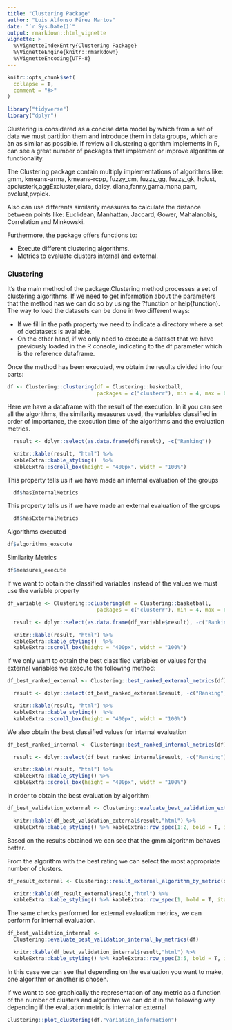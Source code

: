 ```yaml
---
title: "Clustering Package"
author: "Luis Alfonso Pérez Martos"
date: "`r Sys.Date()`"
output: rmarkdown::html_vignette
vignette: >
  %\VignetteIndexEntry{Clustering Package}
  %\VignetteEngine{knitr::rmarkdown}
  %\VignetteEncoding{UTF-8}
---
```


```r
knitr::opts_chunk$set(
  collapse = T,
  comment = "#>"
)

library("tidyverse")
library("dplyr")
```

Clustering is considered as a concise data model by which from a set of data we must partition them and introduce them in data groups, which are ́an as similar as possible. If review all clustering algorithm implements in R, can see a great number of packages that implement or improve  algorithm or functionality.  

The Clustering package contain multiply implementations of algorithms like: gmm, kmeans-arma, kmeans-rcpp, fuzzy_cm, fuzzy_gg, fuzzy_gk, hclust, apclusterk,aggExcluster,clara, daisy, diana,fanny,gama,mona,pam, pvclust,pvpick.  

Also can use differents similarity measures to calculate the distance between points like: Euclidean, Manhattan,  Jaccard,  Gower,  Mahalanobis, Correlation and Minkowski.

Furthermore, the package offers functions to:  

* Execute different clustering algorithms.  
* Metrics to evaluate clusters internal and external.  



### Clustering

It's the main method of the package.Clustering method processes a set of clustering algorithms. If we need to get information about the parameters that the method has we can do so by using the ?function or help(function). The way to load the datasets can be done in two different ways:  

* If we fill in the path property we need to indicate a directory where a set of dedatasets is available.
* On the other hand, if we only need to execute a dataset that we have previously loaded in the R console, indicating to the df parameter which is the reference dataframe.  

Once the method has been executed, we obtain the results divided into four parts:

```r

df <- Clustering::clustering(df = Clustering::basketball,  
                             packages = c("clusterr"), min = 4, max = 6)

```

Here we have a dataframe with the result of the execution. In it you can see all the algorithms, the similarity measures used, the variables classified in order of importance, the execution time of the algorithms and the evaluation metrics.  


```r

  result <- dplyr::select(as.data.frame(df$result), -c("Ranking"))

  knitr::kable(result, "html") %>%  
  kableExtra::kable_styling()  %>%
  kableExtra::scroll_box(height = "400px", width = "100%")

```

This property tells us if we have made an internal evaluation of the groups  

```r
  df$hasInternalMetrics 
```

This property tells us if we have made an external evaluation of the groups  

```r
  df$hasExternalMetrics 
```

Algorithms executed

```r
df$algorithms_execute
```

Similarity Metrics

```r
df$measures_execute
```

If we want to obtain the classified variables instead of the values we must use the variable property

```r

df_variable <- Clustering::clustering(df = Clustering::basketball,  
                             packages = c("clusterr"), min = 4, max = 6, variables = T)

```

```r

  result <- dplyr::select(as.data.frame(df_variable$result), -c("Ranking"))

  knitr::kable(result, "html") %>%  
  kableExtra::kable_styling()  %>%
  kableExtra::scroll_box(height = "400px", width = "100%")

```

If we only want to obtain the best classified variables or values for the external variables we execute the following method:

```r

df_best_ranked_external <- Clustering::best_ranked_external_metrics(df)

```

```r

  result <- dplyr::select(df_best_ranked_external$result, -c("Ranking"))

  knitr::kable(result, "html") %>%  
  kableExtra::kable_styling()  %>%
  kableExtra::scroll_box(height = "400px", width = "100%")

```

We also obtain the best classified values for internal evaluation

```r

df_best_ranked_internal <- Clustering::best_ranked_internal_metrics(df)

```

```r

  result <- dplyr::select(df_best_ranked_internal$result, -c("Ranking"))

  knitr::kable(result, "html") %>%  
  kableExtra::kable_styling() %>%
  kableExtra::scroll_box(height = "400px", width = "100%")

```

In order to obtain the best evaluation by algorithm

```r

df_best_validation_external <- Clustering::evaluate_best_validation_external_by_metrics(df)

```

```r
  knitr::kable(df_best_validation_external$result,"html") %>%  
  kableExtra::kable_styling() %>% kableExtra::row_spec(1:2, bold = T, italic = T, color = "white", background = "#006d38") %>% kableExtra::scroll_box(width = "100%")

```

Based on the results obtained we can see that the gmm algorithm behaves better.

From the algorithm with the best rating we can select the most appropriate number of clusters.

```r

df_result_external <- Clustering::result_external_algorithm_by_metric(df,"gmm")

```

```r
  knitr::kable(df_result_external$result,"html") %>%  
  kableExtra::kable_styling() %>% kableExtra::row_spec(1, bold = T, italic = T, color = "white", background = "#006d38") %>% kableExtra::scroll_box(width = "100%")

```

The same checks performed for external evaluation metrics, we can perform for internal evaluation.

```r

df_best_validation_internal <-   
  Clustering::evaluate_best_validation_internal_by_metrics(df)

```

```r
  knitr::kable(df_best_validation_internal$result,"html") %>%  
  kableExtra::kable_styling() %>% kableExtra::row_spec(3:5, bold = T, italic = T, color = "white", background = "#006d38") %>% kableExtra::scroll_box(width = "100%")

```
In this case we can see that depending on the evaluation you want to make, one algorithm or another is chosen.

If we want to see graphically the representation of any metric as a function of the number of clusters and algorithm we can do it in the following way depending if the evaluation metric is internal or external

```r

Clustering::plot_clustering(df,"variation_information")

```

